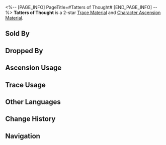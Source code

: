 <%-- [PAGE_INFO]
PageTitle=#Tatters of Thought#
[END_PAGE_INFO] --%>
{{Item Infobox
|id          = 114011
|image       = Item Tatters of Thought.png
|type        = Trace Material
|type2       = Character Ascension Material
|invCategory = Upgrade Materials
|rarity      = 2
|effect      = 
|description = A memoria fragment of fleeting thought. Crude material used for enhancement.
|source1     = [[Memory Zone Meme Drop]]
|source2     = [[Dropped by enemies in Divergent Universe]]
|source3     = [[Simulated Universe]] enemies
|source4     = [[Assignment]] rewards
|source5     = [[Embers Exchange]]
|source6     = [[Omni-Synthesizer]] &mdash; Material Exchange
|source7     = [[Calyx (Golden)]]
}}
{{Description|Within the Memory Zone, thousands of thoughts flutter like dust. Broken thoughts accumulate, serving as nourishment and components for memes.<br /><br />''"A fleeting thought may dissipate into thin air or amass into obsessions."''}}
'''Tatters of Thought''' is a 2-star [[Trace Material]] and [[Character Ascension Material]].

==Sold By==
{{Shop Availability}}

==Dropped By==
{{Dropped By}}

==Ascension Usage==
{{Ascension Usage}}

==Trace Usage==
{{Trace Usage}}

==Other Languages==
{{Other Languages
|en   = Tatters of Thought
|zhs  = 思绪末屑
|zht  = 思緒末屑
|ja   = 思考の粉末
|ko   = 생각의 가루
|es   = Jirones de pensamientos
|fr   = Lambeaux de pensée
|ru   = Кусочки мыслей
|th   = Tatters of Thought
|vi   = Mảnh Vỡ Suy Tư
|de   = Gedankensplitter
|id   = Tatters of Thought
|pt   = Farrapos de Pensamentos
}}

==Change History==
{{Change History|2.0}}

==Navigation==
{{Upgrade Material Navbox}}